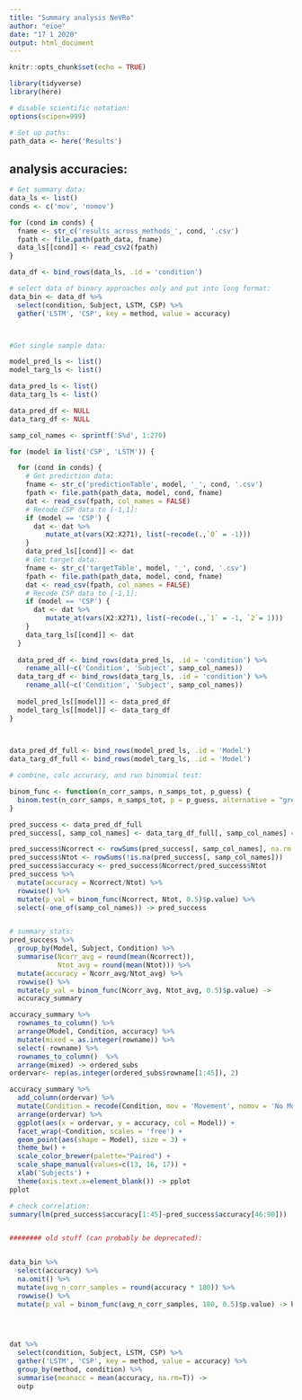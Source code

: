 ```yaml
---
title: "Summary analysis NeVRo"
author: "eioe"
date: "17 1 2020"
output: html_document
---
```


```r
knitr::opts_chunk$set(echo = TRUE)

library(tidyverse)
library(here)

# disable scientific notation:
options(scipen=999)

# Set up paths: 
path_data <- here('Results')
```

## analysis accuracies:

```r
# Get summary data:
data_ls <- list()
conds <- c('mov', 'nomov')

for (cond in conds) {
  fname <- str_c('results_across_methods_', cond, '.csv')
  fpath <- file.path(path_data, fname)
  data_ls[[cond]] <- read_csv2(fpath)
}

data_df <- bind_rows(data_ls, .id = 'condition')

# select data of binary approaches only and put into long format:
data_bin <- data_df %>% 
  select(condition, Subject, LSTM, CSP) %>% 
  gather('LSTM', 'CSP', key = method, value = accuracy)



#Get single sample data:

model_pred_ls <- list()
model_targ_ls <- list()

data_pred_ls <- list()
data_targ_ls <- list()

data_pred_df <- NULL
data_targ_df <- NULL

samp_col_names <- sprintf('S%d', 1:270)

for (model in list('CSP', 'LSTM')) {

  for (cond in conds) {
    # Get prediction data:
    fname <- str_c('predictionTable', model, '_', cond, '.csv')
    fpath <- file.path(path_data, model, cond, fname)
    dat <- read_csv(fpath, col_names = FALSE)
    # Recode CSP data to [-1,1]:
    if (model == 'CSP') {
      dat <- dat %>% 
         mutate_at(vars(X2:X271), list(~recode(.,`0` = -1)))
    }
    data_pred_ls[[cond]] <- dat
    # Get target data:
    fname <- str_c('targetTable', model, '_', cond, '.csv')
    fpath <- file.path(path_data, model, cond, fname)
    dat <- read_csv(fpath, col_names = FALSE)
    # Recode CSP data to [-1,1]:
    if (model == 'CSP') {
      dat <- dat %>% 
         mutate_at(vars(X2:X271), list(~recode(.,`1` = -1, `2`= 1)))
    }
    data_targ_ls[[cond]] <- dat
  }
  
  data_pred_df <- bind_rows(data_pred_ls, .id = 'condition') %>% 
    rename_all(~c('Condition', 'Subject', samp_col_names))
  data_targ_df <- bind_rows(data_targ_ls, .id = 'condition') %>% 
    rename_all(~c('Condition', 'Subject', samp_col_names))
  
  model_pred_ls[[model]] <- data_pred_df
  model_targ_ls[[model]] <- data_targ_df
}
  


data_pred_df_full <- bind_rows(model_pred_ls, .id = 'Model') 
data_targ_df_full <- bind_rows(model_targ_ls, .id = 'Model') 

# combine, calc accuracy, and run binomial test:

binom_func <- function(n_corr_samps, n_samps_tot, p_guess) {
  binom.test(n_corr_samps, n_samps_tot, p = p_guess, alternative = "greater")
}

pred_success <- data_pred_df_full
pred_success[, samp_col_names] <- data_targ_df_full[, samp_col_names] == data_pred_df_full[, samp_col_names]

pred_success$Ncorrect <- rowSums(pred_success[, samp_col_names], na.rm = T)
pred_success$Ntot <- rowSums(!is.na(pred_success[, samp_col_names]))
pred_success$accuracy <- pred_success$Ncorrect/pred_success$Ntot
pred_success %>% 
  mutate(accuracy = Ncorrect/Ntot) %>% 
  rowwise() %>% 
  mutate(p_val = binom_func(Ncorrect, Ntot, 0.5)$p.value) %>% 
  select(-one_of(samp_col_names)) -> pred_success


# summary stats:
pred_success %>% 
  group_by(Model, Subject, Condition) %>% 
  summarise(Ncorr_avg = round(mean(Ncorrect)), 
            Ntot_avg = round(mean(Ntot))) %>% 
  mutate(accuracy = Ncorr_avg/Ntot_avg) %>% 
  rowwise() %>% 
  mutate(p_val = binom_func(Ncorr_avg, Ntot_avg, 0.5)$p.value) -> 
  accuracy_summary

accuracy_summary %>% 
  rownames_to_column() %>% 
  arrange(Model, Condition, accuracy) %>%
  mutate(mixed = as.integer(rowname)) %>% 
  select(-rowname) %>% 
  rownames_to_column()  %>% 
  arrange(mixed) -> ordered_subs
ordervar<- rep(as.integer(ordered_subs$rowname[1:45]), 2)

accuracy_summary %>%
  add_column(ordervar) %>% 
  mutate(Condition = recode(Condition, mov = 'Movement', nomov = 'No Movement'))  %>% 
  arrange(ordervar) %>% 
  ggplot(aes(x = ordervar, y = accuracy, col = Model)) + 
  facet_wrap(~Condition, scales = 'free') +
  geom_point(aes(shape = Model), size = 3) +
  theme_bw() + 
  scale_color_brewer(palette="Paired") +
  scale_shape_manual(values=c(13, 16, 17)) + 
  xlab('Subjects') + 
  theme(axis.text.x=element_blank()) -> pplot
pplot

# check correlation:
summary(lm(pred_success$accuracy[1:45]~pred_success$accuracy[46:90]))


######## old stuff (can probably be deprecated):


data_bin %>% 
  select(accuracy) %>% 
  na.omit() %>% 
  mutate(avg_n_corr_samples = round(accuracy * 180)) %>% 
  rowwise() %>% 
  mutate(p_val = binom_func(avg_n_corr_samples, 180, 0.5)$p.value) -> he
  



dat %>% 
  select(condition, Subject, LSTM, CSP) %>% 
  gather('LSTM', 'CSP', key = method, value = accuracy) %>% 
  group_by(method, condition) %>% 
  summarise(meanacc = mean(accuracy, na.rm=T)) ->
  outp



```


